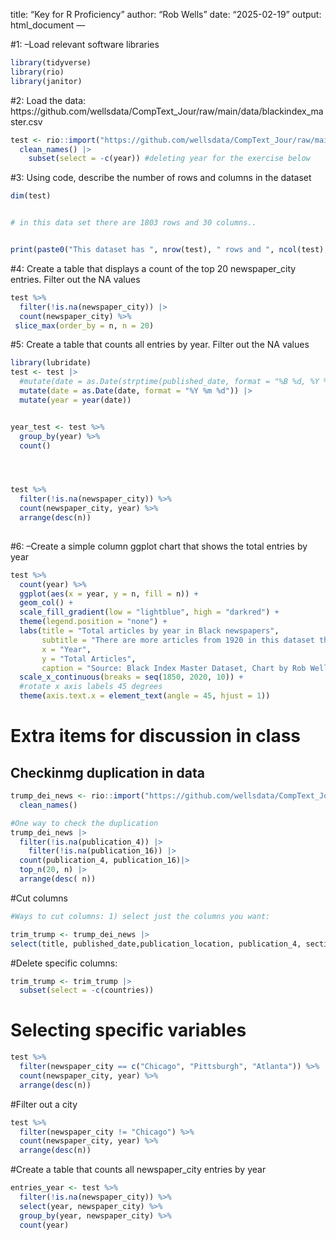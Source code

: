 title: "Key for R Proficiency"
author: "Rob Wells"
date: "2025-02-19"
output: html_document
---

#1: --Load relevant software libraries
```r
library(tidyverse)
library(rio)
library(janitor)
```

#2: Load the data: https://github.com/wellsdata/CompText_Jour/raw/main/data/blackindex_master.csv
```r

test <- rio::import("https://github.com/wellsdata/CompText_Jour/raw/main/data/blackindex_master.csv") |> 
  clean_names() |> 
    subset(select = -c(year)) #deleting year for the exercise below

```

#3: Using code, describe the number of rows and columns in the dataset

```r
dim(test)


# in this data set there are 1803 rows and 30 columns.. 


print(paste0("This dataset has ", nrow(test), " rows and ", ncol(test), " columns. Each row in this dataset appears to describe a single article that appeared in a Black newspaper between ", min(test$year), " and ", max(test$year), ". The articles appear to have been sourced from several historical newspaper databases and archives. Many of the article headlines reference racial terror lynching."))

```

#4: Create a table that displays a count of the top 20 newspaper_city entries. Filter out the NA values
```r
test %>% 
  filter(!is.na(newspaper_city)) |>
  count(newspaper_city) %>% 
 slice_max(order_by = n, n = 20)

```

#5: Create a table that counts all entries by year. Filter out the NA values
```r
library(lubridate)
test <- test |> 
  #mutate(date = as.Date(strptime(published_date, format = "%B %d, %Y %A"))) #some dates needed different processing
  mutate(date = as.Date(date, format = "%Y %m %d")) |> 
  mutate(year = year(date))


year_test <- test %>%
  group_by(year) %>%
  count()




test %>% 
  filter(!is.na(newspaper_city)) %>% 
  count(newspaper_city, year) %>% 
  arrange(desc(n)) 
  


```


#6: --Create a simple column ggplot chart that shows the total entries by year
```r
test %>%
  count(year) %>% 
  ggplot(aes(x = year, y = n, fill = n)) +
  geom_col() +
  scale_fill_gradient(low = "lightblue", high = "darkred") +
  theme(legend.position = "none") +
  labs(title = "Total articles by year in Black newspapers",
       subtitle = "There are more articles from 1920 in this dataset than any other year",
       x = "Year",
       y = "Total Articles",
       caption = "Source: Black Index Master Dataset, Chart by Rob Wells") +
  scale_x_continuous(breaks = seq(1850, 2020, 10)) +
  #rotate x axis labels 45 degrees
  theme(axis.text.x = element_text(angle = 45, hjust = 1))


```


# Extra items for discussion in class

## Checkinmg duplication in data
```r



trump_dei_news <- rio::import("https://github.com/wellsdata/CompText_Jour/raw/refs/heads/main/exercises/assets/data/trump_dei_news.XLSX") |> 
  clean_names()

#One way to check the duplication
trump_dei_news |>
  filter(!is.na(publication_4)) |> 
    filter(!is.na(publication_16)) |> 
  count(publication_4, publication_16)|> 
  top_n(20, n) |>
  arrange(desc( n))
```
#Cut columns
```r

#Ways to cut columns: 1) select just the columns you want: 

trim_trump <- trump_dei_news |> 
select(title, published_date,publication_location, publication_4, section, word_count,countries,  byline,company)
```

#Delete specific columns:

```r

trim_trump <- trim_trump |> 
  subset(select = -c(countries))
```


# Selecting specific variables
```r

test %>% 
  filter(newspaper_city == c("Chicago", "Pittsburgh", "Atlanta")) %>% 
  count(newspaper_city, year) %>% 
  arrange(desc(n)) 

```
#Filter out a city
```r

test %>% 
  filter(newspaper_city != "Chicago") %>% 
  count(newspaper_city, year) %>% 
  arrange(desc(n)) 

```

#Create a table that counts all newspaper_city entries by year
```r

entries_year <- test %>% 
  filter(!is.na(newspaper_city)) %>% 
  select(year, newspaper_city) %>% 
  group_by(year, newspaper_city) %>% 
  count(year) 

```

